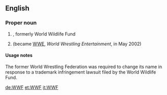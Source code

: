 ==English==

===Proper noun===
{{en-proper noun}}

# {{initialism of|{{w|World Wide Fund for Nature}}|dot=|lang=en}}, formerly World Wildlife Fund
# {{context|historical|lang=en}} {{initialism of|[[world|World]] [[wrestling|Wrestling]] [[federation|Federation]]|dot=|lang=en}} (became [[WWE]], ''World Wrestling Entertainment'', in May 2002)

====Usage notes====
The former World Wrestling Federation was required to change its name in response to a trademark infringement lawsuit filed by the World Wildlife Fund.

[[de:WWF]]
[[et:WWF]]
[[it:WWF]]
